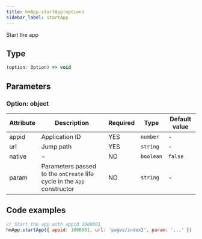 ```yaml
---
title: hmApp.startApp(option)
sidebar_label: startApp
---
```


Start the app

## Type

```ts
(option: Option) => void
```

## Parameters

### Option: object

| Attribute | Description                                                             | Required | Type      | Default value |
| --------- | ----------------------------------------------------------------------- | -------- | --------- | ------------- |
| appid     | Application ID                                                          | YES      | `number`  | -             |
| url       | Jump path                                                               | YES      | `string`  | -             |
| native    | -                                                                       | NO       | `boolean` | `false`       |
| param     | Parameters passed to the `onCreate` life cycle in the `App` constructor | NO       | `string`  | -             |

## Code examples

```js
// Start the app with appid 1000001
hmApp.startApp({ appid: 1000001, url: 'pages/index2', param: '...' })
```
